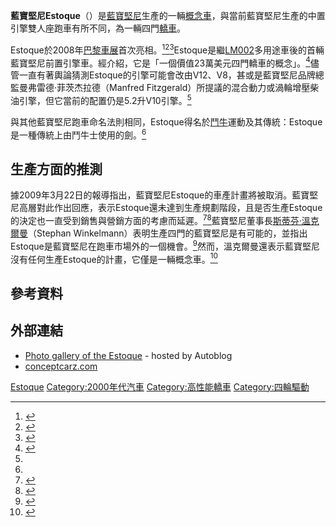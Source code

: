 {{noteTA
|G1=Motor
}}
{{Infobox automobile
|image = [[File:Lamborghini_Estoque_2.JPG|250px]]
|name = 藍寶堅尼Estoque
|manufacturer = [[藍寶堅尼|藍寶堅尼]]
|body_style = 4門[[轎車|轎車]]
|class = [[標準車|標準]]豪華車<br>[[概念車|概念車]]
|layout = 前置引擎、[[四輪驅動|四輪驅動]]
|engine = {{convert|5.2|L|cuin|abbr=off}}[[V10引擎|V10]]
|wheelbase = {{convert|3010|mm|in|1|abbr=off}}<ref name="Dimensions">{{cite web|url=http://www.conceptcarz.com/vehicle/default.aspx?carID=15841&i=2|title=2009 Lamborghini Estoque Concept - Specifications|accessdate=2013-11-11|work=Conceptcarz.com|archive-date=2017-10-11|archive-url=https://web.archive.org/web/20171011060806/http://www.conceptcarz.com/vehicle/default.aspx?carID=15841&i=2|dead-url=yes}}</ref>
|length = {{convert|5150|mm|in|1|abbr=off}}<ref name="Dimensions" />
|width = {{convert|1990|mm|in|1|abbr=off}}<ref name="Dimensions" />
|height = {{convert|1350|mm|in|1|abbr=off}}<ref name="Dimensions" />
|weight = {{convert|1665|kg|lb|1|abbr=off}}<ref>{{cite web|url=http://techwizardz.blogspot.com/2010/03/lamborghini-estoque-review-features-and.html|title=Lamborghini Estoque Review, Features and Specifications - Tech World|date=2010-03-11|publisher=Tech World|accessdate=2014-10-04|archive-date=2014-10-06|archive-url=https://web.archive.org/web/20141006183020/http://techwizardz.blogspot.com/2010/03/lamborghini-estoque-review-features-and.html|dead-url=yes}}</ref>
|transmission = 7速[[雙離合變速箱|雙離合變速箱]]<ref>{{cite web|url=http://www.autocar.co.uk/car-news/new-cars/lamborghini-estoque-full-details|title=Lamborghini Estoque: full details|work=Autocar|publisher=Haymarket Media Group|accessdate=2014-10-04|archive-date=2018-03-05|archive-url=https://web.archive.org/web/20180305063140/https://www.autocar.co.uk/car-news/new-cars/lamborghini-estoque-full-details|dead-url=no}}</ref>
|related=
|designer=
}}

'''藍寶堅尼Estoque'''（{{lang-es|Lamborghini Estoque}}）是[[藍寶堅尼|藍寶堅尼]]生產的一輛[[概念車|概念車]]，與當前藍寶堅尼生產的中置引擎雙人座跑車有所不同，為一輛四門[[轎車|轎車]]。

Estoque於2008年[[巴黎車展|巴黎車展]]首次亮相。<ref>{{cite web |url=http://jalopnik.com/5055103/lamborghini-estoque-is-the-lamborghini-urus |title=Lamborghini Estoque Is The Lamborghini Urus? |first=Ben |last=Wojdyla |publisher=Jalopnik.com |date=2008-09-26 |accessdate=2010-12-14 |archive-date=2018-07-02 |archive-url=https://web.archive.org/web/20180702204426/https://jalopnik.com/5055103/lamborghini-estoque-is-the-lamborghini-urus |dead-url=no }}</ref><ref name=TopGear3289>{{cite web |url=http://www.topgear.com/content/news/stories/3289/ |title=Secret new Lambo revealed |publisher=Top Gear |date=2008-10-02 |accessdate=2010-12-14 |deadurl=yes |archiveurl=https://web.archive.org/web/20081005033930/http://www.topgear.com/content/news/stories/3289/ |archivedate=2008-10-05 }}</ref><ref>{{cite web |url=http://www.dieselstation.com/cars/lamborghini-estoque-sedan-sports-car-a959.html |title=Estoque Concept |first=Ketan |last=Patel |publisher=Dieselstation.com |date=2008-10-03 |accessdate=2010-12-14 |archive-date=2018-11-22 |archive-url=https://web.archive.org/web/20181122092312/http://www.dieselstation.com/cars/lamborghini-estoque-sedan-sports-car-a959.html |dead-url=yes }}</ref>Estoque是繼[[藍寶堅尼LM002|LM002]]多用途車後的首輛藍寶堅尼前置引擎車。經介紹，它是「一個價值23萬美元四門轎車的概念」。<ref name=EdmundsFirstLook>{{cite web|last=Stahl|first=Andreas|title=Lamborghini Estoque Concept First Look|url=http://www.insideline.com/lamborghini/estoque/lamborghini-estoque-concept-first-look.html|work=Edmunds.com|accessdate=2011-08-03|date=2008-09-30|deadurl=yes|archiveurl=https://web.archive.org/web/20100302083113/http://www.insideline.com/lamborghini/estoque/lamborghini-estoque-concept-first-look.html|archivedate=2010-03-02}}</ref>儘管一直有著輿論猜測Estoque的引擎可能會改由V12、V8，甚或是藍寶堅尼品牌總監曼弗雷德·菲茨杰拉德（Manfred Fitzgerald）所提議的混合動力或渦輪增壓柴油引擎，但它當前的配置仍是5.2升V10引擎。<ref name=TopGear3289 />

與其他藍寶堅尼跑車命名法則相同，Estoque得名於[[鬥牛|鬥牛]]運動及其傳統：Estoque是一種傳統上由鬥牛士使用的劍。<ref name=EdmundsFirstLook />

==生產方面的推測==
據2009年3月22日的報導指出，藍寶堅尼Estoque的車產計畫將被取消。藍寶堅尼高層對此作出回應，表示Estoque還未達到生產規劃階段，且是否生產Estoque的決定也一直受到銷售與營銷方面的考慮而延遲。<ref>{{cite web| url= http://www.insideline.com/lamborghini/estoque/il-exclusive-no-green-light-yet-for-lamborghini-estoque.html| title= IL Exclusive: No Green Light - Yet - for Lamborghini Estoque Concept| first= Matt| last= Davis| date= 2009-03-23| work= Edmunds Inside Line| publisher= Edmunds| accessdate= 2011-05-14| deadurl= yes| archiveurl= https://web.archive.org/web/20100122154212/http://www.insideline.com/lamborghini/estoque/il-exclusive-no-green-light-yet-for-lamborghini-estoque.html| archivedate= 2010-01-22}}</ref><ref>{{cite web| url = http://www.topgear.com/uk/car-news/Lamborghini-Estoque-2009-03-25| title = Estoque: dead or alive?| date = 2009-03-25| work = Top Gear.com| publisher = BBC Worldwide| accessdate = 2011-05-14| archive-date = 2015-03-10| archive-url = https://web.archive.org/web/20150310174903/http://www.topgear.com/uk/car-news/Lamborghini-Estoque-2009-03-25| dead-url = no}}</ref>藍寶堅尼董事長[[斯蒂芬·溫克爾曼|斯蒂芬·溫克爾曼]]（Stephan Winkelmann）表明生產四門的藍寶堅尼是有可能的，並指出Estoque是藍寶堅尼在跑車市場外的一個機會。<ref>{{cite web| url = http://www.autocar.co.uk/News/NewsArticle/AllCars/254414/| title = Lambo 4dr saloon is back on| first = John| last = McIlroy| date = 2010-12-03| work = Autocar.co.uk| publisher = Haymarket Consumer Media| location = Hammersmith, London, UK| accessdate = 2011-05-14| archive-date = 2012-04-24| archive-url = https://web.archive.org/web/20120424134910/http://www.autocar.co.uk/News/NewsArticle/AllCars/254414/| dead-url = no}}</ref>然而，溫克爾曼還表示藍寶堅尼沒有任何生產Estoque的計畫，它僅是一輛概念車。<ref>{{cite web|url=http://magazine.windingroad.com/issue/63/|title=Winding Road Magazine | Issue 63|work=WindingRoad.com|date=2010-12|accessdate=2010-12-14|archiveurl=https://web.archive.org/web/20101213015200/http://magazine.windingroad.com/issue/63/|archivedate=2010-12-13|deadurl=yes}}</ref>

==參考資料==
{{reflist}}

==外部連結==
{{Commons category|Lamborghini Estoque}}
* [http://www.autoblog.com/photos/paris-2008-lamborghini-estoque-live/ Photo gallery of the Estoque] {{Wayback|url=http://www.autoblog.com/photos/paris-2008-lamborghini-estoque-live/ |date=20191206204638 }} - hosted by Autoblog
* [http://www.conceptcarz.com/vehicle/z15841/Lamborghini-Estoque-Concept.aspx conceptcarz.com] {{Wayback|url=http://www.conceptcarz.com/vehicle/z15841/Lamborghini-Estoque-Concept.aspx |date=20191206204807 }}

{{Lamborghini}}

[[Category:林寶堅尼車款|Estoque]]
[[Category:2000年代汽車|Category:2000年代汽車]]
[[Category:高性能轎車|Category:高性能轎車]]
[[Category:四輪驅動|Category:四輪驅動]]
